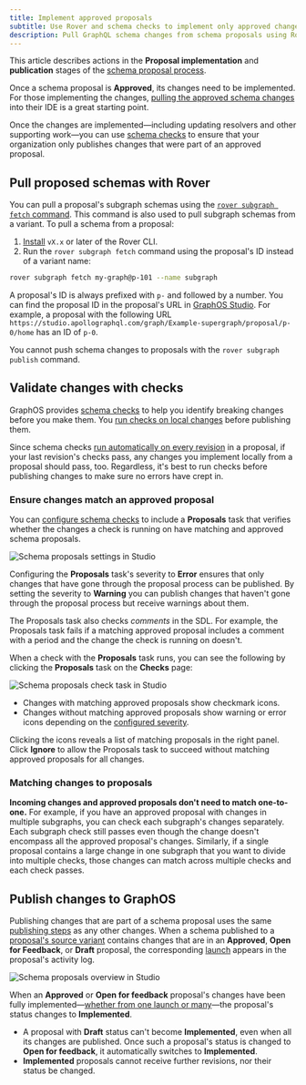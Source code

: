 ```yaml
---
title: Implement approved proposals
subtitle: Use Rover and schema checks to implement only approved changes
description: Pull GraphQL schema changes from schema proposals using Rover, validate them with schema checks, and publish them to GraphOS.
---
```


<GraphOSEnterpriseRequired />

This article describes actions in the **Proposal implementation** and **publication** stages of the [schema proposal process](./schema-proposals#proposal-process).

<SchemaProposalImplementationMermaid />

<SchemaProposalPublicationMermaid />

Once a schema proposal is **Approved**, its changes need to be implemented.
For those implementing the changes, [pulling the approved schema changes](#pull-subgraphs-schemas-with-rover) into their IDE is a great starting point.

Once the changes are implemented—including updating resolvers and other supporting work—you can use [schema checks](#validate-changes-with-checks) to ensure that your organization only publishes changes that were part of an approved proposal.

<MinVersion version="X.x">

## Pull proposed schemas with Rover

</MinVersion>

You can pull a proposal's subgraph schemas using the [`rover subgraph fetch` command](/rover/commands/subgraphs/#subgraph-fetch). This command is also used to pull subgraph schemas from a variant. To pull a schema from a proposal:

1. [Install](/rover/getting-started) `vX.x` or later of the Rover CLI.
2. Run the `rover subgraph fetch` command using the proposal's ID instead of a variant name:

```bash disableLineNumbers=true
rover subgraph fetch my-graph@p-101 --name subgraph
```

A proposal's ID is always prefixed with `p-` and followed by a number. You can find the proposal ID in the proposal's URL in [GraphOS Studio](https://studio.apollographql.com?referrer=docs-content). For example, a proposal with the following URL `https://studio.apollographql.com/graph/Example-supergraph/proposal/p-0/home` has an ID of `p-0`.

<Note>

You cannot push schema changes to proposals with the `rover subgraph publish` command.

</Note>

## Validate changes with checks

GraphOS provides [schema checks](./schema-checks) to help you identify breaking changes before you make them. You [run checks on local changes](./schema-checks#the-checks-lifecycle) before publishing them.

Since schema checks [run automatically on every revision](./propose-changes#schema-checks) in a proposal, if your last revision's checks pass, any changes you implement locally from a proposal should pass, too.
Regardless, it's best to run checks before publishing changes to make sure no errors have crept in.

### Ensure changes match an approved proposal

You can [configure schema checks](./configure-proposals/#configure-schema-checks) to include a **Proposals** task that verifies whether the changes a check is running on have matching and approved schema proposals.

<img
  src="../img/schema-proposals/proposal-check-settings.jpg"
  className="screenshot"
  alt="Schema proposals settings in Studio"
/>

Configuring the **Proposals** task's severity to **Error** ensures that only changes that have gone through the proposal process can be published. By setting the severity to **Warning** you can publish changes that haven't gone through the proposal process but receive warnings about them.

<Note>

The Proposals task also checks _comments_ in the SDL. For example, the Proposals task fails if a matching approved proposal includes a comment with a period and the change the check is running on doesn't.

</Note>

When a check with the **Proposals** task runs, you can see the following by clicking the **Proposals** task on the **Checks** page:

<img
  src="../img/schema-proposals/proposal-check-diff.jpg"
  className="screenshot"
  alt="Schema proposals check task in Studio"
/>

- Changes with matching approved proposals show checkmark icons.
- Changes without matching approved proposals show warning or error icons depending on the [configured severity](./configure-proposals#configure-schema-checks).

Clicking the icons reveals a list of matching proposals in the right panel.
Click **Ignore** to allow the Proposals task to succeed without matching approved proposals for all changes.

### Matching changes to proposals

**Incoming changes and approved proposals don't need to match one-to-one.** For example, if you have an approved proposal with changes in multiple subgraphs, you can check each subgraph's changes separately. Each subgraph check still passes even though the change doesn't encompass all the approved proposal's changes. Similarly, if a single proposal contains a large change in one subgraph that you want to divide into multiple checks, those changes can match across multiple checks and each check passes.

## Publish changes to GraphOS

Publishing changes that are part of a schema proposal uses the same [publishing steps](./publishing-schemas) as any other changes.
When a schema published to a [proposal's source variant](./propose-changes/#start-a-proposal) contains changes that are in an **Approved**, **Open for Feedback**, or **Draft** proposal, the corresponding [launch](./launches) appears in the proposal's activity log.

<img
  src="../img/schema-proposals/proposal-implementation-status.jpg"
  className="screenshot"
  alt="Schema proposals overview in Studio"
/>

When an **Approved** or **Open for feedback** proposal's changes have been fully implemented—[whether from one launch or many](#matching-changes-to-proposals)—the proposal's status changes to **Implemented**.

<Note>

- A proposal with **Draft** status can't become **Implemented**, even when all its changes are published. Once such a proposal's status is changed to **Open for feedback**, it automatically switches to **Implemented**.
- **Implemented** proposals cannot receive further revisions, nor their status be changed.

</Note>
